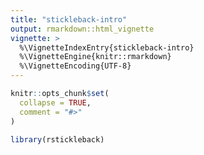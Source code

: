 ```yaml
---
title: "stickleback-intro"
output: rmarkdown::html_vignette
vignette: >
  %\VignetteIndexEntry{stickleback-intro}
  %\VignetteEngine{knitr::rmarkdown}
  %\VignetteEncoding{UTF-8}
---
```


```r
knitr::opts_chunk$set(
  collapse = TRUE,
  comment = "#>"
)
```

```r
library(rstickleback)
```
